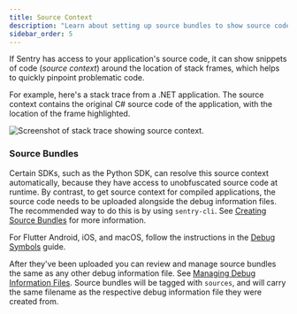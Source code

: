 ```yaml
---
title: Source Context
description: "Learn about setting up source bundles to show source code in stack traces on the Issue Details page."
sidebar_order: 5
---
```


If Sentry has access to your application's source code, it can show snippets of code (_source context_) around the location of stack frames, which helps to quickly pinpoint problematic code.

For example, here's a stack trace from a .NET application. The source context contains
the original C# source code of the application, with the location of the frame highlighted.

![Screenshot of stack trace showing source context.](./img/source-context-screenshot.png)

### Source Bundles

Certain SDKs, such as the Python SDK, can resolve this source context automatically,
because they have access to unobfuscated source code at runtime.
By contrast, to get source context for compiled applications, the source code
needs to be uploaded alongside the debug information files.
The recommended way to do this is by using `sentry-cli`.
See [Creating Source Bundles](/cli/dif/#creating-source-bundles) for more information.

<Alert>

For Flutter Android, iOS, and macOS, follow the instructions in the [Debug Symbols](/platforms/flutter/upload-debug/#uploading-source-code-context-for-flutter-android-ios-and-macos) guide.

</Alert>

After they've been uploaded you can review and manage source bundles the same as
any other debug information file. See [Managing Debug Information Files](../#managing-debug-information-files).
Source bundles will be tagged with `sources`, and will carry the same filename as the
respective debug information file they were created from.
